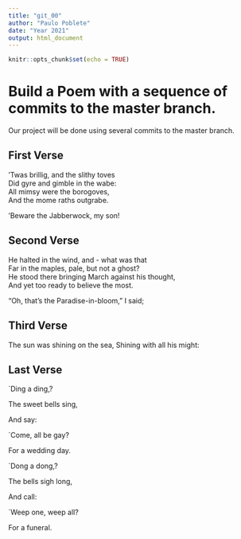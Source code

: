 ```yaml
---
title: "git_00"
author: "Paulo Poblete"
date: "Year 2021"
output: html_document
---
```


```r
knitr::opts_chunk$set(echo = TRUE)
```
# Build a Poem with a sequence of commits to the master branch.
Our project will be done using several commits to the master branch.
<!-- Do not modify or change any text in "!--" bracketed areas such as this --- these are instructions to
you, if you change any of this the git program will notice it and compromise your git merging strategy !-->

## First Verse 
<!--Put the first five lines of a poem by Lewis Carrol in this section!--> 
'Twas brillig, and the slithy toves  
Did gyre and gimble in the wabe:  
All mimsy were the borogoves,  
And the mome raths outgrabe.  
  
'Beware the Jabberwock, my son!  

## Second Verse
<!--Put the first five lines of a poem by Robert Frost here!-->
He halted in the wind, and - what was that  
Far in the maples, pale, but not a ghost?  
He stood there bringing March against his thought,  
And yet too ready to believe the most.  
  
"Oh, that's the Paradise-in-bloom," I said;  

## Third Verse
<!--Put the first two verses of The Walrus and the Carpenter here!-->
The sun was shining on the sea, 
Shining with all his might:  
      
## Last Verse
<!--Put a short poem of your choice 8-20 lines,here!-->
`Ding a ding,?  

The sweet bells sing,  

And say:  

`Come, all be gay?  

For a wedding day. 

`Dong a dong,?  

The bells sigh long,  

And call: 

`Weep one, weep all?  

For a funeral.    